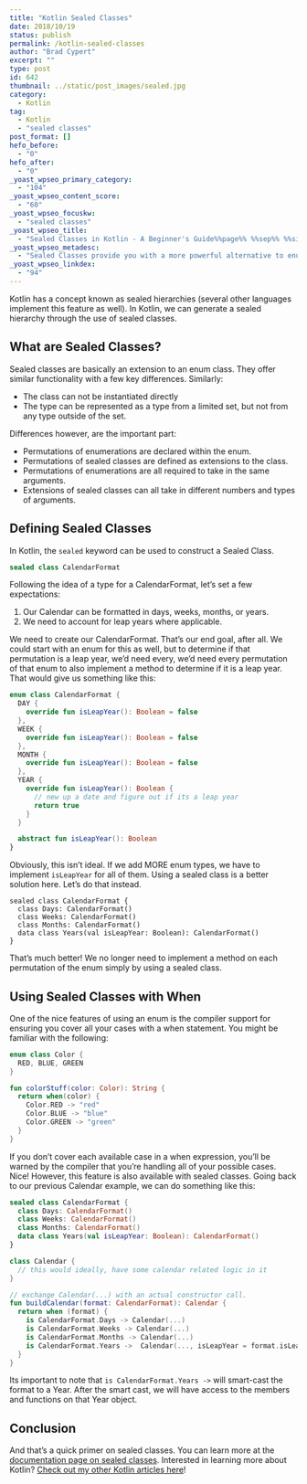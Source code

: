 ```yaml
---
title: "Kotlin Sealed Classes"
date: 2018/10/19
status: publish
permalink: /kotlin-sealed-classes
author: "Brad Cypert"
excerpt: ""
type: post
id: 642
thumbnail: ../static/post_images/sealed.jpg
category:
  - Kotlin
tag:
  - Kotlin
  - "sealed classes"
post_format: []
hefo_before:
  - "0"
hefo_after:
  - "0"
_yoast_wpseo_primary_category:
  - "104"
_yoast_wpseo_content_score:
  - "60"
_yoast_wpseo_focuskw:
  - "sealed classes"
_yoast_wpseo_title:
  - "Sealed Classes in Kotlin - A Beginner's Guide%%page%% %%sep%% %%sitename%%"
_yoast_wpseo_metadesc:
  - "Sealed Classes provide you with a more powerful alternative to enumerations in Kotlin. You can use sealed classes to help solve problems that enums wouldnt."
_yoast_wpseo_linkdex:
  - "94"
---
```


Kotlin has a concept known as sealed hierarchies (several other languages implement this feature as well). In Kotlin, we can generate a sealed hierarchy through the use of sealed classes.

## What are Sealed Classes?

Sealed classes are basically an extension to an enum class. They offer similar functionality with a few key differences. Similarly:

- The class can not be instantiated directly
- The type can be represented as a type from a limited set, but not from any type outside of the set.

Differences however, are the important part:

- Permutations of enumerations are declared within the enum.
- Permutations of sealed classes are defined as extensions to the class.
- Permutations of enumerations are all required to take in the same arguments.
- Extensions of sealed classes can all take in different numbers and types of arguments.

## Defining Sealed Classes

In Kotlin, the `sealed` keyword can be used to construct a Sealed Class.

```kotlin
sealed class CalendarFormat
```

Following the idea of a type for a CalendarFormat, let’s set a few expectations:

1. Our Calendar can be formatted in days, weeks, months, or years.
2. We need to account for leap years where applicable.

We need to create our CalendarFormat. That’s our end goal, after all. We could start with an enum for this as well, but to determine if that permutation is a leap year, we’d need every, we’d need every permutation of that enum to also implement a method to determine if it is a leap year. That would give us something like this:

```kotlin
enum class CalendarFormat {
  DAY {
    override fun isLeapYear(): Boolean = false
  },
  WEEK {
    override fun isLeapYear(): Boolean = false
  },
  MONTH {
    override fun isLeapYear(): Boolean = false
  },
  YEAR {
    override fun isLeapYear(): Boolean {
      // new up a date and figure out if its a leap year
      return true
    }
  }

  abstract fun isLeapYear(): Boolean
}

```

Obviously, this isn’t ideal. If we add MORE enum types, we have to implement `isLeapYear` for all of them. Using a sealed class is a better solution here. Let’s do that instead.

```
sealed class CalendarFormat {
  class Days: CalendarFormat()
  class Weeks: CalendarFormat()
  class Months: CalendarFormat()
  data class Years(val isLeapYear: Boolean): CalendarFormat()
}
```

That’s much better! We no longer need to implement a method on each permutation of the enum simply by using a sealed class.

## Using Sealed Classes with When

One of the nice features of using an enum is the compiler support for ensuring you cover all your cases with a when statement. You might be familiar with the following:

```kotlin
enum class Color {
  RED, BLUE, GREEN
}

fun colorStuff(color: Color): String {
  return when(color) {
    Color.RED -> "red"
    Color.BLUE -> "blue"
    Color.GREEN -> "green"
  }
}

```

If you don’t cover each available case in a when expression, you’ll be warned by the compiler that you’re handling all of your possible cases. Nice! However, this feature is also available with sealed classes. Going back to our previous Calendar example, we can do something like this:

```kotlin
sealed class CalendarFormat {
  class Days: CalendarFormat()
  class Weeks: CalendarFormat()
  class Months: CalendarFormat()
  data class Years(val isLeapYear: Boolean): CalendarFormat()
}

class Calendar {
  // this would ideally, have some calendar related logic in it
}

// exchange Calendar(...) with an actual constructor call.
fun buildCalendar(format: CalendarFormat): Calendar {
  return when (format) {
    is CalendarFormat.Days -> Calendar(...)
    is CalendarFormat.Weeks -> Calendar(...)
    is CalendarFormat.Months -> Calendar(...)
    is CalendarFormat.Years ->  Calendar(..., isLeapYear = format.isLeapYear)
  }
}
```

Its important to note that `is CalendarFormat.Years ->` will smart-cast the format to a Year. After the smart cast, we will have access to the members and functions on that Year object.

## Conclusion

And that’s a quick primer on sealed classes. You can learn more at the [documentation page on sealed classes](https://kotlinlang.org/docs/reference/sealed-classes.html). Interested in learning more about Kotlin? [Check out my other Kotlin articles here](http://www.bradcypert.com/category/kotlin/)!
